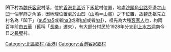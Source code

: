 {{Unreferenced |time=2008-02-24T16:43:01+00:00 }}

'''凹下'''村為[[魏|魏]]氏[[客家|客家]]村落，位於[[香港|香港]][[北區_(香港)|北區]]近下[[禾坑|禾坑]]村位置，地處[[沙頭角公路|沙頭角公路]]旁邊之[[山凹|山凹]]一個寧靜之角落，因地理位置處於山凹（[[山坳|山坳]]＝[[山窩|山窩]]）之下位置，故[[魏氏|魏氏]]祖先立村名為「凹下」（[http://www.chineselanguage.org/dictionaries/ccdict/sounds/hakka/siyan/au24.wav au5]{{dead link|date=2017年11月 |bot=InternetArchiveBot |fix-attempted=yes }}[http://www.chineselanguage.org/dictionaries/ccdict/sounds/hakka/siyan/ha55.wav ha5]{{dead link|date=2017年11月 |bot=InternetArchiveBot |fix-attempted=yes }}或者[http://www.chineselanguage.org/dictionaries/ccdict/sounds/hakka/siyan/ha31.wav ha3]{{dead link|date=2017年11月 |bot=InternetArchiveBot |fix-attempted=yes }}或者[http://www.chineselanguage.org/dictionaries/ccdict/sounds/hakka/siyan/kha24.wav ka1]{{dead link|date=2017年11月 |bot=InternetArchiveBot |fix-attempted=yes }}或者[http://www.chineselanguage.org/dictionaries/ccdict/sounds/hakka/siyan/ha24.wav ha1]{{dead link|date=2017年11月 |bot=InternetArchiveBot |fix-attempted=yes }}），祖先為大種[[客家人|客家人]]也，約兩百年前由[[五华县|五華]]（舊稱「[[長樂|長樂]]」遷來），有大部分村民於1928年分支到[[上水|上水]][[古洞|古洞]]南今日之[[長壢|長壢]]村。

[[Category:北區鄉村_(香港)|Category:北區鄉村 (香港)]]
[[Category:香港客家鄉村|Category:香港客家鄉村]]